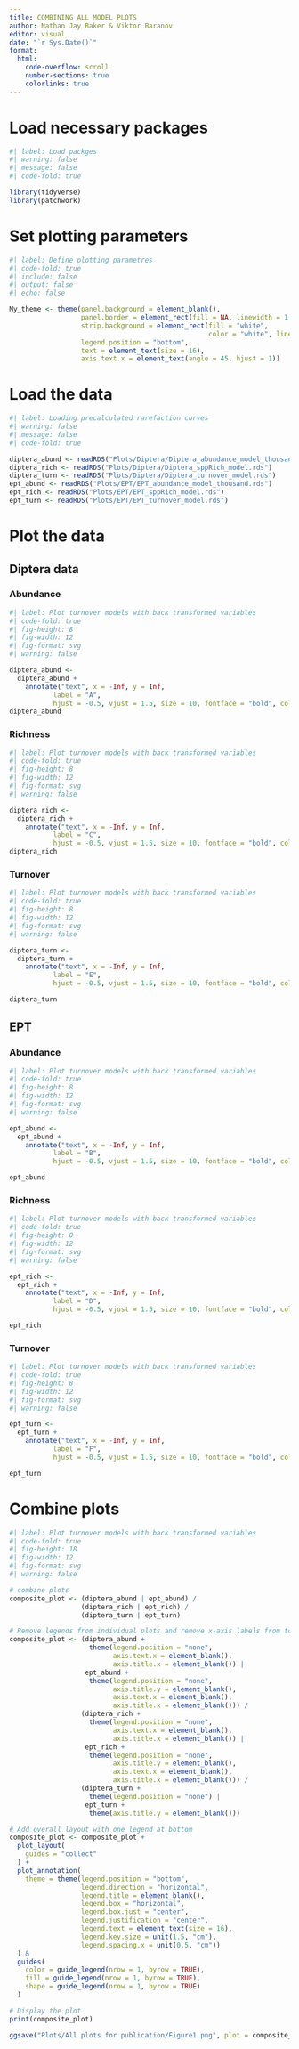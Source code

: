 ```yaml
---
title: COMBINING ALL MODEL PLOTS
author: Nathan Jay Baker & Viktor Baranov
editor: visual
date: "`r Sys.Date()`"
format:
  html:
    code-overflow: scroll
    number-sections: true
    colorlinks: true
---
```


# Load necessary packages

```r
#| label: Load packges
#| warning: false
#| message: false
#| code-fold: true

library(tidyverse)
library(patchwork)
```

# Set plotting parameters

```r
#| label: Define plotting parametres
#| code-fold: true
#| include: false
#| output: false
#| echo: false

My_theme <- theme(panel.background = element_blank(),
                  panel.border = element_rect(fill = NA, linewidth = 1.25),
                  strip.background = element_rect(fill = "white", 
                                                  color = "white", linewidth = 1.25),
                  legend.position = "bottom",
                  text = element_text(size = 16),
                  axis.text.x = element_text(angle = 45, hjust = 1))
```

# Load the data

```r
#| label: Loading precalculated rarefaction curves
#| warning: false
#| message: false
#| code-fold: true

diptera_abund <- readRDS("Plots/Diptera/Diptera_abundance_model_thousand.rds") # load saved output
diptera_rich <- readRDS("Plots/Diptera/Diptera_sppRich_model.rds")             # load saved output
diptera_turn <- readRDS("Plots/Diptera/Diptera_turnover_model.rds")            # load saved output
ept_abund <- readRDS("Plots/EPT/EPT_abundance_model_thousand.rds")             # load saved output
ept_rich <- readRDS("Plots/EPT/EPT_sppRich_model.rds")                         # load saved output
ept_turn <- readRDS("Plots/EPT/EPT_turnover_model.rds")                        # load saved output
```

# Plot the data

## Diptera data

### Abundance

```r
#| label: Plot turnover models with back transformed variables
#| code-fold: true
#| fig-height: 8
#| fig-width: 12
#| fig-format: svg
#| warning: false

diptera_abund <- 
  diptera_abund +
    annotate("text", x = -Inf, y = Inf,
           label = "A",
           hjust = -0.5, vjust = 1.5, size = 10, fontface = "bold", color = "black")
diptera_abund
```

### Richness

```r
#| label: Plot turnover models with back transformed variables
#| code-fold: true
#| fig-height: 8
#| fig-width: 12
#| fig-format: svg
#| warning: false

diptera_rich <- 
  diptera_rich +
    annotate("text", x = -Inf, y = Inf,
           label = "C",
           hjust = -0.5, vjust = 1.5, size = 10, fontface = "bold", color = "black")
diptera_rich
```

### Turnover

```r
#| label: Plot turnover models with back transformed variables
#| code-fold: true
#| fig-height: 8
#| fig-width: 12
#| fig-format: svg
#| warning: false

diptera_turn <- 
  diptera_turn +
    annotate("text", x = -Inf, y = Inf,
           label = "E",
           hjust = -0.5, vjust = 1.5, size = 10, fontface = "bold", color = "black")

diptera_turn
```

## EPT

### Abundance

```r
#| label: Plot turnover models with back transformed variables
#| code-fold: true
#| fig-height: 8
#| fig-width: 12
#| fig-format: svg
#| warning: false

ept_abund <- 
  ept_abund +
    annotate("text", x = -Inf, y = Inf,
           label = "B",
           hjust = -0.5, vjust = 1.5, size = 10, fontface = "bold", color = "black")

ept_abund
```

### Richness

```r
#| label: Plot turnover models with back transformed variables
#| code-fold: true
#| fig-height: 8
#| fig-width: 12
#| fig-format: svg
#| warning: false

ept_rich <- 
  ept_rich +
    annotate("text", x = -Inf, y = Inf,
           label = "D",
           hjust = -0.5, vjust = 1.5, size = 10, fontface = "bold", color = "black")

ept_rich
```

### Turnover

```r
#| label: Plot turnover models with back transformed variables
#| code-fold: true
#| fig-height: 8
#| fig-width: 12
#| fig-format: svg
#| warning: false

ept_turn <- 
  ept_turn +
    annotate("text", x = -Inf, y = Inf,
           label = "F",
           hjust = -0.5, vjust = 1.5, size = 10, fontface = "bold", color = "black")

ept_turn
```

# Combine plots

```r
#| label: Plot turnover models with back transformed variables
#| code-fold: true
#| fig-height: 18
#| fig-width: 12
#| fig-format: svg
#| warning: false

# combine plots
composite_plot <- (diptera_abund | ept_abund) /
                  (diptera_rich | ept_rich) /
                  (diptera_turn | ept_turn)

# Remove legends from individual plots and remove x-axis labels from top/middle plots
composite_plot <- (diptera_abund + 
                    theme(legend.position = "none", 
                          axis.text.x = element_blank(), 
                          axis.title.x = element_blank()) | 
                   ept_abund + 
                    theme(legend.position = "none", 
                          axis.title.y = element_blank(),
                          axis.text.x = element_blank(), 
                          axis.title.x = element_blank())) /
                  (diptera_rich + 
                    theme(legend.position = "none", 
                          axis.text.x = element_blank(), 
                          axis.title.x = element_blank()) | 
                   ept_rich + 
                    theme(legend.position = "none", 
                          axis.title.y = element_blank(),
                          axis.text.x = element_blank(), 
                          axis.title.x = element_blank())) /
                  (diptera_turn + 
                    theme(legend.position = "none") | 
                   ept_turn + 
                    theme(axis.title.y = element_blank()))

# Add overall layout with one legend at bottom
composite_plot <- composite_plot + 
  plot_layout(
    guides = "collect"
  ) +
  plot_annotation(
    theme = theme(legend.position = "bottom", 
                  legend.direction = "horizontal",
                  legend.title = element_blank(),
                  legend.box = "horizontal",
                  legend.box.just = "center",
                  legend.justification = "center",
                  legend.text = element_text(size = 16),
                  legend.key.size = unit(1.5, "cm"),
                  legend.spacing.x = unit(0.5, "cm"))
  ) &
  guides(
    color = guide_legend(nrow = 1, byrow = TRUE),
    fill = guide_legend(nrow = 1, byrow = TRUE),
    shape = guide_legend(nrow = 1, byrow = TRUE)
  )

# Display the plot
print(composite_plot)

ggsave("Plots/All plots for publication/Figure1.png", plot = composite_plot, width = 12, height = 18, dpi = 450, bg = "white")
```
